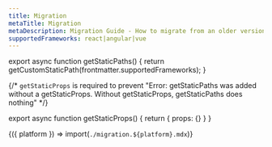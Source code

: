 ```yaml
---
title: Migration
metaTitle: Migration
metaDescription: Migration Guide - How to migrate from an older version of Amplify UI to a newer version.
supportedFrameworks: react|angular|vue
---
```



export async function getStaticPaths() {
  return getCustomStaticPath(frontmatter.supportedFrameworks);
}

{/*  `getStaticProps` is required to prevent "Error: getStaticPaths was added without a getStaticProps. Without getStaticProps, getStaticPaths does nothing" */}

export async function getStaticProps() {
  return { props: {} }
}

<Fragment>{({ platform }) => import(`./migration.${platform}.mdx`)}</Fragment>
